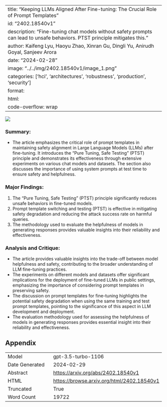 
---
title: "Keeping LLMs Aligned After Fine-tuning: The Crucial Role of Prompt Templates"
id: "2402.18540v1"
description: "Fine-tuning chat models without safety prompts can lead to unsafe behaviors. PTST principle mitigates this."
author: Kaifeng Lyu, Haoyu Zhao, Xinran Gu, Dingli Yu, Anirudh Goyal, Sanjeev Arora
date: "2024-02-28"
image: "../../img/2402.18540v1/image_1.png"
categories: ['hci', 'architectures', 'robustness', 'production', 'security']
format:
  html:
    code-overflow: wrap
---

![](../../img/2402.18540v1/image_1.png)

### Summary:
- The article emphasizes the critical role of prompt templates in maintaining safety alignment in Large Language Models (LLMs) after fine-tuning. It introduces the "Pure Tuning, Safe Testing" (PTST) principle and demonstrates its effectiveness through extensive experiments on various chat models and datasets. The section also discusses the importance of using system prompts at test time to ensure safety and helpfulness.

### Major Findings:
1. The "Pure Tuning, Safe Testing" (PTST) principle significantly reduces unsafe behaviors in fine-tuned models.
2. Prompt template switching and testing (PTST) is effective in mitigating safety degradation and reducing the attack success rate on harmful queries.
3. The methodology used to evaluate the helpfulness of models in generating responses provides valuable insights into their reliability and effectiveness.

### Analysis and Critique:
- The article provides valuable insights into the trade-off between model helpfulness and safety, contributing to the broader understanding of LLM fine-tuning practices.
- The experiments on different models and datasets offer significant implications for the deployment of fine-tuned LLMs in public settings, emphasizing the importance of considering prompt templates in preserving safety.
- The discussion on prompt templates for fine-tuning highlights the potential safety degradation when using the same training and test prompt templates, pointing to the significance of this aspect in LLM development and deployment.
- The evaluation methodology used for assessing the helpfulness of models in generating responses provides essential insight into their reliability and effectiveness.

## Appendix

|          |          |
|----------|----------|
| Model     | gpt-3.5-turbo-1106       |
| Date Generated     | 2024-02-29       |
| Abstract | [https://arxiv.org/abs/2402.18540v1](https://arxiv.org/abs/2402.18540v1)        |
| HTML     | [https://browse.arxiv.org/html/2402.18540v1](https://browse.arxiv.org/html/2402.18540v1)       |
| Truncated       | True       |
| Word Count       | 19722       |